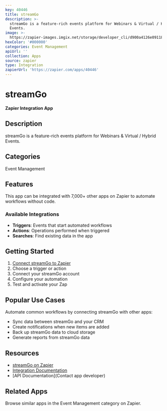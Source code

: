 ```yaml
---
key: 40446
title: streamGo
description: >-
  streamGo is a feature-rich events platform for Webinars & Virtual / Hybrid
  Events.
image: >-
  https://zapier-images.imgix.net/storage/developer_cli/d900a4126e0911866edb6cd7ba549bbc.png?auto=format%2Ccompress&ixlib=python-3.0.0&q=50
hexColor: '#000000'
categories: Event Management
apiUrl: ''
collection: Apps
source: zapier
type: Integration
zapierUrl: 'https://zapier.com/apps/40446'
---
```

# streamGo

**Zapier Integration App**

## Description

streamGo is a feature-rich events platform for Webinars & Virtual / Hybrid Events.

## Categories

Event Management

## Features

This app can be integrated with 7,000+ other apps on Zapier to automate workflows without code.

### Available Integrations

- **Triggers**: Events that start automated workflows
- **Actions**: Operations performed when triggered
- **Searches**: Find existing data in the app

## Getting Started

1. [Connect streamGo to Zapier](https://zapier.com/apps/40446)
2. Choose a trigger or action
3. Connect your streamGo account
4. Configure your automation
5. Test and activate your Zap

## Popular Use Cases

Automate common workflows by connecting streamGo with other apps:

- Sync data between streamGo and your CRM
- Create notifications when new items are added
- Back up streamGo data to cloud storage
- Generate reports from streamGo data

## Resources

- [streamGo on Zapier](https://zapier.com/apps/40446)
- [Integration Documentation](https://zapier.com/apps/40446/integrations)
- [API Documentation](Contact app developer)

## Related Apps

Browse similar apps in the Event Management category on Zapier.

